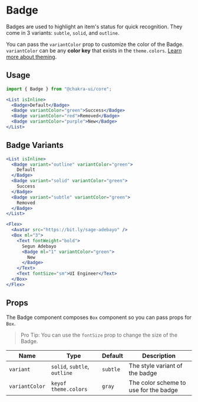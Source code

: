 # Badge

Badges are used to highlight an item's status for quick recognition. They come
in 3 variants: `subtle`, `solid`, and `outline`.

You can pass the `variantColor` prop to customize the color of the Badge.
`variantColor` can be any **color key** that exists in the `theme.colors`.
[Learn more about theming](/theme).

## Usage

```js
import { Badge } from "@chakra-ui/core";
```

```jsx
<List isInline>
  <Badge>Default</Badge>
  <Badge variantColor="green">Success</Badge>
  <Badge variantColor="red">Removed</Badge>
  <Badge variantColor="purple">New</Badge>
</List>
```

## Badge Variants

```jsx
<List isInline>
  <Badge variant="outline" variantColor="green">
    Default
  </Badge>
  <Badge variant="solid" variantColor="green">
    Success
  </Badge>
  <Badge variant="subtle" variantColor="green">
    Removed
  </Badge>
</List>
```

```jsx
<Flex>
  <Avatar src="https://bit.ly/sage-adebayo" />
  <Box ml="3">
    <Text fontWeight="bold">
      Segun Adebayo
      <Badge ml="1" variantColor="green">
        New
      </Badge>
    </Text>
    <Text fontSize="sm">UI Engineer</Text>
  </Box>
</Flex>
```

## Props

The Badge component composes `Box` component so you can pass props for `Box`.

> Pro Tip: You can use the `fontSize` prop to change the size of the Badge.

| Name           | Type                         | Default  | Description                           |
| -------------- | ---------------------------- | -------- | ------------------------------------- |
| `variant`      | `solid`, `subtle`, `outline` | `subtle` | The style variant of the badge        |
| `variantColor` | `keyof theme.colors`         | `gray`   | The color scheme to use for the badge |
